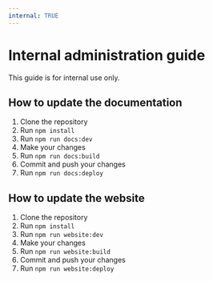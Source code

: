 ```yaml
---
internal: TRUE
---
```


# Internal administration guide

This guide is for internal use only.

## How to update the documentation

1. Clone the repository
2. Run `npm install`
3. Run `npm run docs:dev`
4. Make your changes
5. Run `npm run docs:build`
6. Commit and push your changes
7. Run `npm run docs:deploy`

## How to update the website

1. Clone the repository
2. Run `npm install`
3. Run `npm run website:dev`
4. Make your changes
5. Run `npm run website:build`
6. Commit and push your changes
7. Run `npm run website:deploy`
